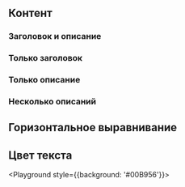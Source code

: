 

## Контент

### Заголовок и описание

<Playground>
    <TitleDescriptionBox
        title="Интернет"
        description="При подключении тарифа на вашем счёте должна быть сумма, достаточная для списания абонентской платы за месяц и дополнительных услуг, указанных в заявке."
    />
</Playground>

### Только заголовок

<Playground>
    <TitleDescriptionBox
        title="Интернет"
    />
</Playground>

### Только описание

<Playground>
    <TitleDescriptionBox
        description="При подключении тарифа на вашем счёте должна быть сумма, достаточная для списания абонентской платы за месяц и дополнительных услуг, указанных в заявке."
    />
</Playground>

### Несколько описаний

<Playground>
    <TitleDescriptionBox
        title="Интернет"
        description="При подключении тарифа на вашем счёте должна быть сумма, достаточная для списания абонентской платы за месяц и дополнительных услуг, указанных в заявке."
    />
    <TitleDescriptionBox
        description="При подключении тарифа на вашем счёте должна быть сумма, достаточная для списания абонентской платы за месяц и дополнительных услуг, указанных в заявке."
    />
    <TitleDescriptionBox
        description="При подключении тарифа на вашем счёте должна быть сумма, достаточная для списания абонентской платы за месяц и дополнительных услуг, указанных в заявке."
    />
</Playground>

## Горизонтальное выравнивание

<Playground>
    <TitleDescriptionBox
        title="Интернет"
        description="При подключении тарифа на вашем счёте должна быть сумма, достаточная для списания абонентской платы за месяц и дополнительных услуг, указанных в заявке."
        hAlign="center"
    />
</Playground>

## Цвет текста

<Playground style={{background: '#00B956'}}>
    <TitleDescriptionBox
        title="Интернет"
        description="При подключении тарифа на вашем счёте должна быть сумма, достаточная для списания абонентской платы за месяц и дополнительных услуг, указанных в заявке."
        textColor="white"
    />
</Playground>
